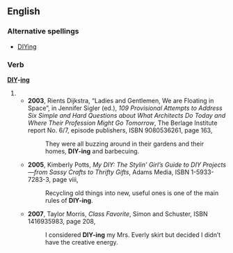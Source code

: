 ==English==

===Alternative spellings===
* [[DIYing]]

===Verb===
'''[[DIY]]-[[-ing|ing]]'''

# {{present participle of|[[DIY]]}}
#* '''2003''', Rients Dijkstra, “Ladies and Gentlemen, We are <!-- [sic] non-capitalized verb --> Floating in Space”, in Jennifer Sigler (ed.), ''109 Provisional Attempts to Address Six Simple and Hard Questions about What Architects Do Today and Where Their Profession Might Go Tomorrow'',<sup >[http://books.google.com/books?id=1gWtn6asGdcC ]</sup > The Berlage Institute report No. 6/7, episode publishers, ISBN 9080536261, page 163,
#*: They were all buzzing around in their gardens and their homes, '''DIY-ing''' and barbecuing.
#* '''2005''', Kimberly Potts, ''My DIY: The Stylin’ Girl’s Guide to DIY Projects—from Sassy Crafts to Thrifty Gifts'',<sup >[http://books.google.com/books?id=pUCxhVzX5D4C ]</sup > Adams Media, ISBN 1-5933-7283-3, page viii,
#*: Recycling old things into new, useful ones is one of the main rules of '''DIY-ing'''.
#* '''2007''', Taylor Morris, ''Class Favorite'',<sup >[http://books.google.com/books?id=3slLy_PAGtsC ]</sup > Simon and Schuster, ISBN 1416935983, page 208,
#*: I considered '''DIY-ing''' my Mrs. Everly skirt but decided I didn’t have the creative energy.